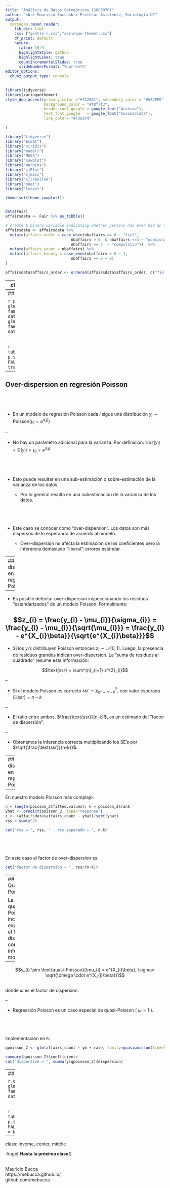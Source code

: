 ```yaml
---
title: "Análisis de Datos Categóricos (SOC3070)"
author: "<br> Mauricio Bucca<br> Profesor Asistente, Sociología UC"
output:
  xaringan::moon_reader:
    lib_dir: libs
    css: ["gentle-r.css","xaringan-themer.css"]
    df_print: default
    nature:
      ratio: 16:9
      highlightStyle: github
      highlightLines: true
      countIncrementalSlides: true
      slideNumberFormat: "%current%"
editor_options: 
  chunz_output_type: console
---
```


```r
library(tidyverse)
library(xaringanthemer)
style_duo_accent(primary_color ="#712661", secondary_color = "#A2CFFE" ,
                 background_color = "#f8f7f3",
                 header_font_google = google_font("Archivo"),
                 text_font_google   = google_font("Inconsolata"), 
                 link_color= "#F3a1F4"

)
```

```r
library("tidyverse")
library("Ecdat")
library("viridis")
library("modelr")
library("MASS")
library("cowplot")
library("margins")
library("sjPlot")
library("sjmisc")
library("sjlabelled")
library("nnet")
library("lmtest")

theme_set(theme_cowplot())


data(Fair)
affairsdata <- Fair %>% as_tibble()

# create a binary variable indicating whether persons has ever had an affair
affairsdata <- affairsdata %>% 
  mutate(affairs_order = case_when(nbaffairs == 0 ~ "fiel",
                             nbaffairs > 0  & nbaffairs <=3 ~ "ocasional",
                             nbaffairs >= 7  ~ "compulsivo"))  %>%
  mutate(affairs_count = nbaffairs) %>%
  mutate(affairs_binary = case_when(nbaffairs > 0 ~ 1,
                             nbaffairs == 0 ~ 0)
)

affairsdata$affairs_order <- ordered(affairsdata$affairs_order, c("fiel","ocasional","compulsivo"))
```

---
class: inverse, center, middle

## Datos de recuento
###  Regresión Poisson y Quasi-Poisson

---
## Regresión Poisson

```r
poisson_1 <- glm(affairs_count ~ ym, family=poisson(link="log"), data=affairsdata)
poisson_2 <- glm(affairs_count ~ ym + rate, family=poisson(link="log"), data=affairsdata)
```

<br>

```r
tab_model(poisson_1,poisson_2, p.style = "stars",   show.ci = FALSE, show.p = FALSE, transform = NULL)
```

---
## Over-dispersion en regresión Poisson

<br>
--


- En un modelo de regresión Poisson cada $i$ sigue una distribución $y_{i} \sim \text{Poisson}(\mu_{i} = e^{X_{i}\beta})$


--

- No hay un parámetro adicional para la varianza. Por definición: $\mathbb{Var}(y_{i})=\mathbb{E}(y_{i})=\mu_{i}=e^{X_{i}\beta}$

<br>
--

- Esto puede resultar en una sub-estimación o sobre-estimación de la varianza de los datos. 

  - Por lo general resulta en una subestimación de la varianza de los datos.

<br> 
--

- Este caso se conocer como "over-dispersion". Los datos son más dispersos de lo esperando de acuerdo al modelo.
  
  - Over-dispersion no afecta la estimación de los coeficientes pero la inferencia demasiado "liberal": errores estándar

---
## Over-dispersion en regresión Poisson

--

- Es posible detectar over-dispersion inspeccionando los residuos "estandarizados" de un modelo Poisson. Formalmente:

$$z_{i} = \frac{y_{i} - \mu_{i}}{\sigma_{i}} = \frac{y_{i} - \mu_{i}}{\sqrt{\mu_{i}}} = \frac{y_{i} - e^{X_{i}\beta}}{\sqrt{e^{X_{i}\beta}}}$$
--

- Si los $y_{i}$'s distribuyen Poisson entonces $z_{i} \sim \mathcal{N}(0,1)$. Luego, la presencia de residuos grandes indican over-dispersion. La "suma de residuos al cuadrado" resume esta información:

$$\text{ssr} = \sum^{n}_{i=1} z^{2}_{i}$$

--

- Si el modelo Poisson es correcto $\text{ssr} \sim \chi^2_{\text{df}=n-k}$, con valor esperado $\mathbb{E}(\text{ssr})=n-k$

--

- El ratio entre ambos, $\frac{\text{ssr}}{n-k}$, es un estimado del "factor de dispersión".

--

- Obtenemos la inferencia correcta multiplicando los SE's por $\sqrt{\frac{\text{ssr}}{n-k}}$.


---
## Over-dispersion en regresión Poisson

--

En nuestro modelo Poisson más complejo:

```r
n = length(poisson_2$fitted.values); k = poisson_2$rank
yhat <- predict(poisson_2, type="response")
z <- (affairsdata$affairs_count - yhat)/sqrt(yhat)
rss = sum(z^2)
```
```r
cat("rss = ", rss, " , rss esperado = ", n-k)
```

<br>
--

En este caso el factor de over-dispersion es:

```r
cat("factor de dispersión = ", rss/(n-k))
```

---
## Regressión Quasi-Poisson 

La regressión quasi-Poisson incorpora explícitamente el factor de dispersión y corrige la inferenciadel modelo.

--

$$y_{i} \sim \text{quasi-Poisson}(\mu_{i} = e^{X_{i}\beta}, \sigma= \sqrt{\omega \cdot  e^{X_{i}\beta}})$$

<br>
donde $\omega$ es el factor de dispersion.

--

  - Regressión Poisson es un caso especial de quasi-Poisson ( $\omega=1$ ).
  
<br>
--

Implementación en `R`:

```r
qpoisson_2 <- glm(affairs_count ~ ym + rate, family=quasipoisson(link="log"), data=affairsdata)
```

```r
summary(qpoisson_2)$coefficients
cat("dispersion = ", summary(qpoisson_2)$dispersion)
```

---
## Quasi-Poisson

```r
qpoisson_2 <- glm(affairs_count ~ ym + rate, family=quasipoisson(link="log"), data=affairsdata)
```

<br>

```r
tab_model(poisson_2,qpoisson_2, p.style = "stars",   show.ci = FALSE, show.p = FALSE, transform = NULL)
```


---
class: inverse, center, middle

.huge[
**Hasta la próxima clase!**
]

<br>
Mauricio Bucca <br>
https://mebucca.github.io/ <br>
github.com/mebucca




